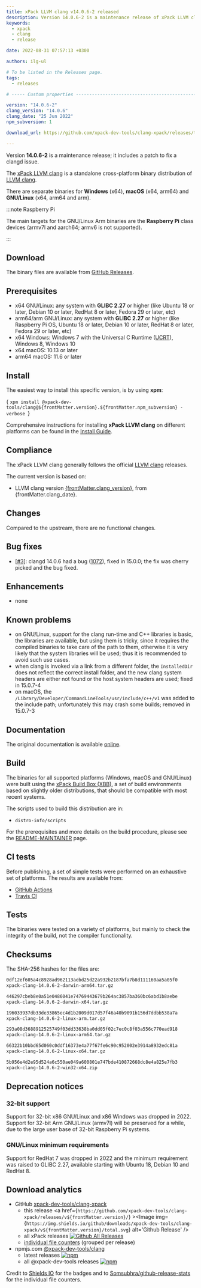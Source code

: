 ```yaml
---
title: xPack LLVM clang v14.0.6-2 released
description: Version 14.0.6-2 is a maintenance release of xPack LLVM clang.
keywords:
  - xpack
  - clang
  - release

date: 2022-08-31 07:57:13 +0300

authors: ilg-ul

# To be listed in the Releases page.
tags:
  - releases

# ----- Custom properties -----------------------------------------------------

version: "14.0.6-2"
clang_version: "14.0.6"
clang_date: "25 Jun 2022"
npm_subversion: 1

download_url: https://github.com/xpack-dev-tools/clang-xpack/releases/tag/v14.0.6-2/

---
```


<head>
  <title>{frontMatter.title}</title>
  <meta property="og:title" content={frontMatter.title} />
</head>

Version **14.0.6-2** is a maintenance release; it includes a patch to fix a clangd issue.

<!-- truncate -->


The [xPack LLVM clang](https://xpack-dev-tools.github.io/clang-xpack/)
is a standalone cross-platform binary distribution of
[LLVM clang](https://clang.llvm.org).

There are separate binaries for **Windows** (x64),
**macOS** (x64, arm64)
and **GNU/Linux** (x64, arm64 and arm).

:::note Raspberry Pi

The main targets for the GNU/Linux Arm
binaries are the **Raspberry Pi** class devices (armv7l and aarch64;
armv6 is not supported).

:::

## Download

The binary files are available from <a href={frontMatter.download_url}>GitHub Releases</a>.

## Prerequisites

- x64 GNU/Linux: any system with **GLIBC 2.27** or higher
  (like Ubuntu 18 or later, Debian 10 or later, RedHat 8 or later,
  Fedora 29 or later, etc)
- arm64/arm GNU/Linux: any system with **GLIBC 2.27** or higher
  (like Raspberry Pi OS, Ubuntu 18 or later, Debian 10 or later, RedHat 8 or later,
  Fedora 29 or later, etc)
- x64 Windows: Windows 7 with the Universal C Runtime
  ([UCRT](https://support.microsoft.com/en-us/topic/update-for-universal-c-runtime-in-windows-c0514201-7fe6-95a3-b0a5-287930f3560c)),
  Windows 8, Windows 10
- x64 macOS: 10.13 or later
- arm64 macOS: 11.6 or later

## Install

The easiest way to install this specific version, is by using **xpm**:

<CodeBlock language="console"> {
`xpm install @xpack-dev-tools/clang@${frontMatter.version}.${frontMatter.npm_subversion} -verbose
`} </CodeBlock>

Comprehensive instructions for installing **xPack LLVM clang** on different platforms
can be found in the [Install Guide](/docs/install/).

## Compliance

The xPack LLVM clang generally follows the official
[LLVM clang](https://clang.llvm.org) releases.

The current version is based on:

- LLVM clang version [{frontMatter.clang_version}](https://releases.llvm.org/download.html#{frontMatter.clang_version}), from {frontMatter.clang_date}.

## Changes

Compared to the upstream, there are no functional changes.

## Bug fixes

- [[#3](https://github.com/xpack-dev-tools/clang-xpack/issues/3)]:
  clangd 14.0.6 had a bug
  ([1072](https://github.com/clangd/clangd/issues/1072)), fixed in 15.0.0;
  the fix was cherry picked and the bug fixed.

## Enhancements

- none

## Known problems

- on GNU/Linux, support for the clang run-time and C++ libraries is basic,
  the libraries are available, but using them is tricky, since it requires
  the compiled binaries to take care of the path to them, otherwise it is
  very likely that the system libraries will be used; thus it is
  recommended to avoid such use cases.
- when clang is invoked via a link from a different folder, the `InstalledDir`
  does not reflect the correct install folder, and the new clang system headers
  are either not found or the host system headers are used; fixed in 15.0.7-4
- on macOS, the `/Library/Developer/CommandLineTools/usr/include/c++/v1`
  was added to the include path; unfortunately this may crash some builds;
  removed in 15.0.7-3

## Documentation

The original documentation is available
[online](https://clang.llvm.org/docs/UsersManual.html).

## Build

The binaries for all supported platforms
(Windows, macOS and GNU/Linux) were built using the
[xPack Build Box (XBB)](https://xpack.github.io/xbb/), a set
of build environments based on slightly older distributions, that should be
compatible with most recent systems.

The scripts used to build this distribution are in:

- `distro-info/scripts`

For the prerequisites and more details on the build procedure, please see the
[README-MAINTAINER](https://github.com/xpack-dev-tools/clang-xpack/blob/xpack/README-MAINTAINER.md) page.

## CI tests

Before publishing, a set of simple tests were performed on an exhaustive
set of platforms. The results are available from:

- [GitHub Actions](https://github.com/xpack-dev-tools/clang-xpack/actions/)
- [Travis CI](https://app.travis-ci.com/github/xpack-dev-tools/clang-xpack/builds/)

## Tests

The binaries were tested on a variety of platforms,
but mainly to check the integrity of the
build, not the compiler functionality.

## Checksums

The SHA-256 hashes for the files are:

```txt
0df12ef605a4c8928ad962113aebd25d22a932b2187bfa7b8d111160aa5a05f0
xpack-clang-14.0.6-2-darwin-arm64.tar.gz

446297cbeb8e0a51e0486041e74769443679b264ac3857ba360bc6abd1b8aebe
xpack-clang-14.0.6-2-darwin-x64.tar.gz

196033937db33de33865ec4d1b2009d017d57f46a40b9091b156d7ddbb538a7a
xpack-clang-14.0.6-2-linux-arm.tar.gz

293a08d3688912525749f03dd33638ba0dd05f02c7ec0c8f03a556c770ead918
xpack-clang-14.0.6-2-linux-arm64.tar.gz

66322b10bbd65d060c0ddf16373e4a77f67fe6c90c952002e3914a8932edc81a
xpack-clang-14.0.6-2-linux-x64.tar.gz

5b956e4d2e95d524a6c550ae049a600801e747bde410872668dc8e4a825e7fb3
xpack-clang-14.0.6-2-win32-x64.zip

```

## Deprecation notices

### 32-bit support

Support for 32-bit x86 GNU/Linux and x86 Windows was
dropped in 2022. Support for 32-bit Arm GNU/Linux (armv7l) will be preserved
for a while, due to the large user base of 32-bit Raspberry Pi systems.

### GNU/Linux minimum requirements

Support for RedHat 7 was dropped in 2022 and the
minimum requirement was raised to GLIBC 2.27, available starting
with Ubuntu 18, Debian 10 and RedHat 8.

## Download analytics

- GitHub [xpack-dev-tools/clang-xpack](https://github.com/xpack-dev-tools/clang-xpack/)
  - this release <a href={`https://github.com/xpack-dev-tools/clang-xpack/releases/v${frontMatter.version}/`} ><Image img={`https://img.shields.io/github/downloads/xpack-dev-tools/clang-xpack/v${frontMatter.version}/total.svg`} alt='Github Release' /></a>
  - all xPack releases [![Github All Releases](https://img.shields.io/github/downloads/xpack-dev-tools/clang-xpack/total.svg)](https://github.com/xpack-dev-tools/clang-xpack/releases/)
  - [individual file counters](https://somsubhra.github.io/github-release-stats/?username=xpack-dev-tools&repository=clang-xpack) (grouped per release)
- npmjs.com [@xpack-dev-tools/clang](https://www.npmjs.com/package/@xpack-dev-tools/clang)
  - latest releases [![npm](https://img.shields.io/npm/dw/@xpack-dev-tools/clang.svg)](https://www.npmjs.com/package/@xpack-dev-tools/clang/)
  - all @xpack-dev-tools releases [![npm](https://img.shields.io/npm/dt/@xpack-dev-tools/clang.svg)](https://www.npmjs.com/package/@xpack-dev-tools/clang/)

Credit to [Shields IO](https://shields.io) for the badges and to
[Somsubhra/github-release-stats](https://github.com/Somsubhra/github-release-stats)
for the individual file counters.
